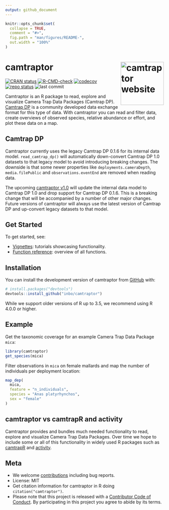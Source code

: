 ```yaml
---
output: github_document
---
```


<!-- README.md is generated from README.Rmd. Please edit that file -->

```r
knitr::opts_chunk$set(
  collapse = TRUE,
  comment = "#>",
  fig.path = "man/figures/README-",
  out.width = "100%"
)
```

# camtraptor <a href="https://inbo.github.io/camtraptor"><img src="man/figures/logo.png" align="right" height="137" alt="camtraptor website" /></a>

<!-- badges: start -->
[![CRAN status](https://www.r-pkg.org/badges/version/camtraptor)](https://CRAN.R-project.org/package=camtraptor)
[![R-CMD-check](https://github.com/inbo/camtraptor/actions/workflows/R-CMD-check.yaml/badge.svg)](https://github.com/inbo/camtraptor/actions/workflows/R-CMD-check.yaml)
[![codecov](https://codecov.io/gh/inbo/camtraptor/branch/main/graph/badge.svg)](https://app.codecov.io/gh/inbo/camtraptor/)
[![repo status](https://www.repostatus.org/badges/latest/active.svg)](https://www.repostatus.org/#active)
![last commit](https://img.shields.io/github/last-commit/inbo/camtraptor)
<!-- badges: end -->

Camtraptor is an R package to read, explore and visualize Camera Trap Data Packages (Camtrap DP). [Camtrap DP](https://camtrap-dp.tdwg.org) is a community developed data exchange format for this type of data. With camtraptor you can read and filter data, create overviews of observed species, relative abundance or effort, and plot these data on a map.

## Camtrap DP

Camtraptor currently uses the legacy Camtrap DP 0.1.6 for its internal data model. `read_camtrap_dp()` will automatically down-convert Camtrap DP 1.0 datasets to that legacy model to avoid introducing breaking changes. The downside is that some newer properties like `deployments.cameraDepth`, `media.filePublic` and `observations.eventEnd` are removed when reading data.

The upcoming [camtraptor v1.0](https://github.com/inbo/camtraptor/milestone/3) will update the internal data model to Camtrap DP 1.0 and drop support for Camtrap DP 0.1.6. This is a breaking change that will be accompanied by a number of other major changes. Future versions of camtraptor will always use the latest version of Camtrap DP and up-convert legacy datasets to that model.

## Get Started

To get started, see:

- [Vignettes](https://inbo.github.io/camtraptor/articles/): tutorials showcasing functionality.
- [Function reference](https://inbo.github.io/camtraptor/reference/index.html): overview of all functions.

## Installation

You can install the development version of camtraptor from [GitHub](https://github.com/inbo/camtraptor) with:

``` r
# install.packages("devtools")
devtools::install_github("inbo/camtraptor")
```

While we support older versions of R up to 3.5, we recommend using R 4.0.0 or higher.

## Example

Get the taxonomic coverage for an example Camera Trap Data Package `mica`:

```r
library(camtraptor)
get_species(mica)
```

Filter observations in `mica` on female mallards and map the number of individuals per deployment location:

```r
map_dep(
  mica,
  feature = "n_individuals",
  species = "Anas platyrhynchos",
  sex = "female"
)
```

## camtraptor vs camtrapR and activity

Camtraptor provides and bundles much needed functionality to read, explore and visualize Camera Trap Data Packages. Over time we hope to include some or all of this functionality in widely used R packages such as [camtrapR](https://cran.r-project.org/package=camtrapR) and [activity](https://cran.r-project.org/package=activity).

## Meta

- We welcome [contributions](.github/CONTRIBUTING.md) including bug reports.
- License: MIT
- Get citation information for camtraptor in R doing `citation("camtraptor")`.
- Please note that this project is released with a [Contributor Code of Conduct](.github/CODE_OF_CONDUCT.md). By participating in this project you agree to abide by its terms.
